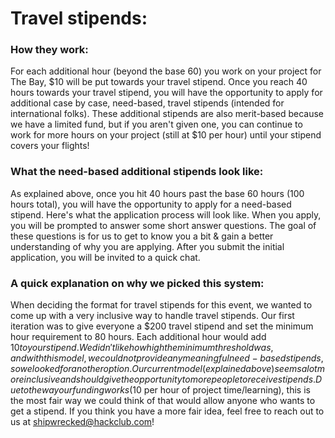 # Travel stipends:

### How they work:

For each additional hour (beyond the base 60\) you work on your project for The Bay, $10 will be put towards your travel stipend. Once you reach 40 hours towards your travel stipend, you will have the opportunity to apply for additional case by case, need-based, travel stipends (intended for international folks). These additional stipends are  also merit-based because we have a limited fund, but if you aren't given one, you can continue to work for more hours on your project (still at $10 per hour) until your stipend covers your flights\!

### What the need-based additional stipends look like:

As explained above, once you hit 40 hours past the base 60 hours (100 hours total), you will have the opportunity to apply for a need-based stipend. Here's what the application process will look like. When you apply, you will be prompted to answer some short answer questions. The goal of these questions is for us to get to know you a bit & gain a better understanding of why you are applying. After you submit the initial application, you will be invited to a quick chat. 

### A quick explanation on why we picked this system:

When deciding the format for travel stipends for this event, we wanted to come up with a very inclusive way to handle travel stipends. Our first iteration was to give everyone a $200 travel stipend and set the minimum hour requirement to 80 hours. Each additional hour would add $10 to your stipend. We didn't like how high the minimum threshold was, and with this model, we could not provide any meaningful need-based stipends, so we looked for another option. Our current model (explained above) seems a lot more inclusive and should give the opportunity to more people to receive stipends. Due to the way our funding works ($10 per hour of project time/learning), this is the most fair way we could think of that would allow anyone who wants to get a stipend. If you think you have a more fair idea, feel free to reach out to us at [shipwrecked@hackclub.com](mailto:shipwrecked@hackclub.com)\!
